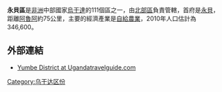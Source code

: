 {{Infobox settlement
|name=永貝區
|settlement_type=
|native_name      =
|nickname           = 
|image_skyline      =
|image_size          = 
|image_caption       =
|image_flag         = 
|image_seal         =
|image_map          = Yumbe District Uganda.png
|map_caption        = 在烏干達的位置
|coordinates   = {{coord|03|28|N|31|15|E|region:UG_type:adm1st|display=it}}
|subdivision_type1  = 國家
|subdivision_name1  = {{flag|Uganda}}
|subdivision_type2  = 地理區
|subdivision_name2  = [[北部區_(烏干達)|北部區]]
|seat = [[永貝|永貝]]

|leader_title       =
|leader_name        =
|established_title  =
|established_date   = 

|area_total_km2         =  
|area_land_km2          = 
|area_water_km2         = 
|population_as_of   = 2010年估計
|population_note    = 
|population_total   = 346,600
|population_metro   = 
|population_density_km2 = 
|timezone           =[[東非時間|東非時間]]
|utc_offset         = +3
|timezone_DST       = 
|utc_offset_DST     = 

|elevation_m          = 
|blank_name             =
|blank_info             =
|website            =[http://www.yumbe.go.ug]
|footnotes          = 
}}

'''永貝區'''是[[非洲|非洲]]中部國家[[烏干達|烏干達]]的111個區之一，由[[北部區_(烏干達)|北部區]]負責管轄，首府是[[永貝|永貝]]，距離[[阿魯阿|阿魯阿]]約75公里，主要的經濟產業是[[自給農業|自給農業]]，2010年人口估計為346,600。

==外部連結==
*[http://www.ugandatravelguide.com/yumbe-district.html Yumbe District at Ugandatravelguide.com] {{Wayback|url=http://www.ugandatravelguide.com/yumbe-district.html |date=20200705141045 }}

{{Uganda-stub}}
{{烏干達行政區劃}}

[[Category:乌干达区份|Category:乌干达区份]]